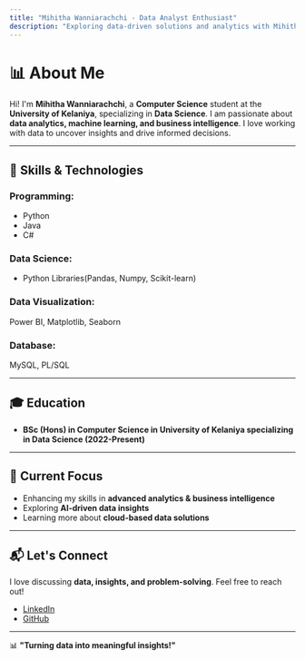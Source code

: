 ```yaml
---
title: "Mihitha Wanniarachchi - Data Analyst Enthusiast"
description: "Exploring data-driven solutions and analytics with Mihitha Wanniarachchi."
---
```


# 📊 About Me  

Hi! I'm **Mihitha Wanniarachchi**, a **Computer Science** student at the **University of Kelaniya**, specializing in **Data Science**. I am passionate about **data analytics, machine learning, and business intelligence**. I love working with data to uncover insights and drive informed decisions.

---

## 🔹 Skills & Technologies  

### **Programming:**  
- Python 
- Java
- C#  

### **Data Science:**  
- Python Libraries(Pandas, Numpy, Scikit-learn) 

### **Data Visualization:**  
Power BI, Matplotlib, Seaborn  

### **Database:**  
MySQL, PL/SQL

---

## 🎓 Education  

- **BSc (Hons) in Computer Science in University of Kelaniya specializing in Data Science   (2022-Present)**  

---

## 🚀 Current Focus  

- Enhancing my skills in **advanced analytics & business intelligence**  
- Exploring **AI-driven data insights**  
- Learning more about **cloud-based data solutions**  

---

## 📬 Let's Connect  

I love discussing **data, insights, and problem-solving**. Feel free to reach out!  

- [LinkedIn](https://www.linkedin.com/in/mihitha-wanniarachchi/)  
- [GitHub](https://github.com/MihithaWanniarachchi)   

---

📊 **"Turning data into meaningful insights!"**  
